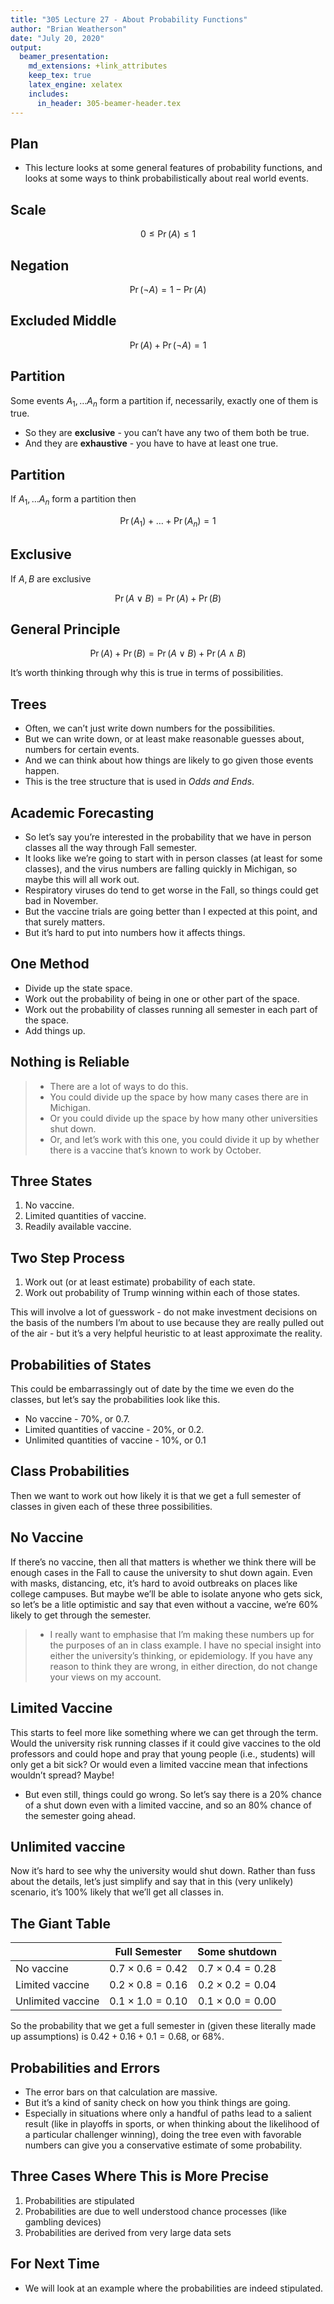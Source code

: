 ```yaml
---
title: "305 Lecture 27 - About Probability Functions"
author: "Brian Weatherson"
date: "July 20, 2020"
output: 
  beamer_presentation:
    md_extensions: +link_attributes
    keep_tex: true
    latex_engine: xelatex
    includes:
      in_header: 305-beamer-header.tex
---
```


## Plan

- This lecture looks at some general features of probability functions, and looks at some ways to think probabilistically about real world events.

## Scale

$$
0 \leq \Pr(A) \leq 1
$$

## Negation

$$
\Pr(\neg A) = 1 - \Pr(A)
$$

## Excluded Middle

$$
\Pr(A) + \Pr(\neg A) = 1
$$

## Partition

Some events $A_1, \dots A_n$ form a partition if, necessarily, exactly one of them is true.

- So they are **exclusive** - you can't have any two of them both be true.
- And they are **exhaustive** - you have to have at least one true.

## Partition

If $A_1, \dots A_n$ form a partition then

$$
\Pr(A_1) + \dots + \Pr(A_n) = 1
$$

## Exclusive

If $A, B$ are exclusive

$$
\Pr(A \vee B) = \Pr(A) + \Pr(B)
$$

## General Principle

$$
\Pr(A) + \Pr(B) = \Pr(A \vee B) + \Pr(A \wedge B)
$$

\pause

It's worth thinking through why this is true in terms of possibilities.

## Trees

- Often, we can't just write down numbers for the possibilities.
- But we can write down, or at least make reasonable guesses about, numbers for certain events.
- And we can think about how things are likely to go given those events happen.
- This is the tree structure that is used in _Odds and Ends_.

## Academic Forecasting

- So let's say you're interested in the probability that we have in person classes all the way through Fall semester.
- It looks like we're going to start with in person classes (at least for some classes), and the virus numbers are falling quickly in Michigan, so maybe this will all work out.
- Respiratory viruses do tend to get worse in the Fall, so things could get bad in November. 
- But the vaccine trials are going better than I expected at this point, and that surely matters.
- But it's hard to put into numbers how it affects things.

## One Method

- Divide up the state space.
- Work out the probability of being in one or other part of the space.
- Work out the probability of classes running all semester in each part of the space.
- Add things up.

## Nothing is Reliable

> - There are a lot of ways to do this.
> - You could divide up the space by how many cases there are in Michigan.
> - Or you could divide up the space by how many other universities shut down.
> - Or, and let's work with this one, you could divide it up by whether there is a vaccine that's known to work by October.

## Three States

1. No vaccine.
2. Limited quantities of vaccine.
3. Readily available vaccine.

## Two Step Process

1. Work out (or at least estimate) probability of each state.
2. Work out probability of Trump winning within each of those states.

This will involve a lot of guesswork - do not make investment decisions on the basis of the numbers I'm about to use because they are really pulled out of the air - but it's a very helpful heuristic to at least approximate the reality.

## Probabilities of States

This could be embarrassingly out of date by the time we even do the classes, but let's say the probabilities look like this.

- No vaccine - 70%, or 0.7.
- Limited quantities of vaccine - 20%, or 0.2.
- Unlimited quantities of vaccine - 10%, or 0.1

## Class Probabilities

Then we want to work out how likely it is that we get a full semester of classes in given each of these three possibilities.

## No Vaccine

If there's no vaccine, then all that matters is whether we think there will be enough cases in the Fall to cause the university to shut down again. Even with masks, distancing, etc, it's hard to avoid outbreaks on places like college campuses. But maybe we'll be able to isolate anyone who gets sick, so let's be a litle optimistic and say that even without a vaccine, we're 60% likely to get through the semester.

> - I really want to emphasise that I'm making these numbers up for the purposes of an in class example. I have no special insight into either the university's thinking, or epidemiology. If you have any reason to think they are wrong, in either direction, do not change your views on my account.

## Limited Vaccine

This starts to feel more like something where we can get through the term. Would the university risk running classes if it could give vaccines to the old professors and could hope and pray that young people (i.e., students) will only get a bit sick? Or would even a limited vaccine mean that infections wouldn't spread? Maybe!

- But even still, things could go wrong. So let's say there is a 20% chance of a shut down even with a limited vaccine, and so an 80% chance of the semester going ahead.

## Unlimited vaccine

Now it's hard to see why the university would shut down. Rather than fuss about the details, let's just simplify and say that in this (very unlikely) scenario, it's 100% likely that we'll get all classes in.


## The Giant Table

                                     Full Semester             Some shutdown
---------------------------- ------------------------- -------------------------
No vaccine                    $0.7 \times 0.6 = 0.42$   $0.7 \times 0.4 = 0.28$
Limited vaccine               $0.2 \times 0.8 = 0.16$   $0.2 \times 0.2 = 0.04$
Unlimited vaccine             $0.1 \times 1.0 = 0.10$   $0.1 \times 0.0 = 0.00$
  
So the probability that we get a full semester in (given these literally made up assumptions) is $0.42 + 0.16 + 0.1 = 0.68$, or 68%.

## Probabilities and Errors

- The error bars on that calculation are massive.
- But it's a kind of sanity check on how you think things are going.
- Especially in situations where only a handful of paths lead to a salient result (like in playoffs in sports, or when thinking about the likelihood of a particular challenger winning), doing the tree even with favorable numbers can give you a conservative estimate of some probability.

## Three Cases Where This is More Precise

1. Probabilities are stipulated
2. Probabilities are due to well understood chance processes (like gambling devices)
3. Probabilities are derived from very large data sets

## For Next Time

- We will look at an example where the probabilities are indeed stipulated.